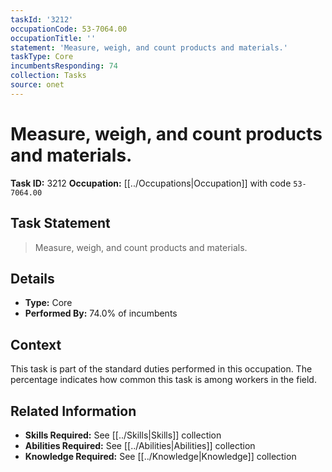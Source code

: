 ```yaml
---
taskId: '3212'
occupationCode: 53-7064.00
occupationTitle: ''
statement: 'Measure, weigh, and count products and materials.'
taskType: Core
incumbentsResponding: 74
collection: Tasks
source: onet
---
```

# Measure, weigh, and count products and materials.

**Task ID:** 3212
**Occupation:** [[../Occupations|Occupation]] with code `53-7064.00`

## Task Statement

> Measure, weigh, and count products and materials.

## Details

- **Type:** Core
- **Performed By:** 74.0% of incumbents

## Context

This task is part of the standard duties performed in this occupation. The percentage indicates how common this task is among workers in the field.

## Related Information

- **Skills Required:** See [[../Skills|Skills]] collection
- **Abilities Required:** See [[../Abilities|Abilities]] collection
- **Knowledge Required:** See [[../Knowledge|Knowledge]] collection
